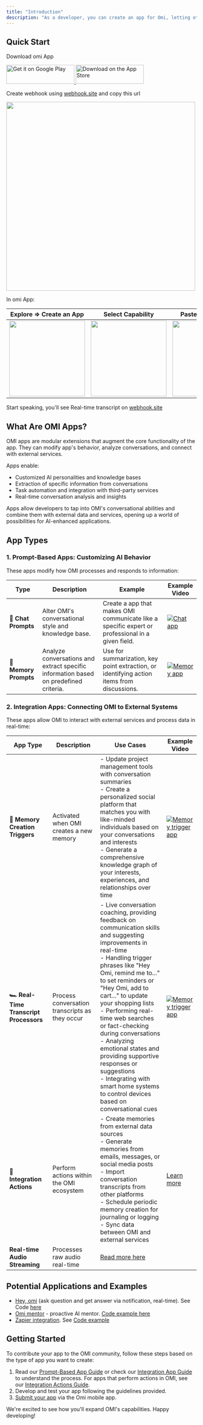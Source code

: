 ```yaml
---
title: "Introduction"
description: "As a developer, you can create an app for Omi, letting other people to use your apps and earn."
---
```


## Quick Start

Download omi App

<div style={{ display: 'flex', gap: '10px', alignItems: 'center' }}>
  <a href="https://play.google.com/store/apps/details?id=com.friend.ios">
    <img src='https://upload.wikimedia.org/wikipedia/commons/7/78/Google_Play_Store_badge_EN.svg' alt='Get it on Google Play' height="50px" width="180px"/>
  </a>
  <a href="https://apps.apple.com/us/app/friend-ai-wearable/id6502156163">
    <img src='https://upload.wikimedia.org/wikipedia/commons/3/3c/Download_on_the_App_Store_Badge.svg' alt="Download on the App Store" height="50px" width="180px"/>
  </a>
</div>



Create webhook using [webhook.site](https://webhook.site) and copy this url 

<img src="https://github.com/user-attachments/assets/083a6ec4-4694-4c7a-843a-4a1a0c254453" width="500"/>

In omi App:

| Explore => Create an App | Select Capability | Paste Webhook URL | Install App |
|-------------------------|-------------------|-------------------|--------------|
| <img src="https://github.com/user-attachments/assets/31809b81-7de2-4381-b5fc-5c9714972211" width="200"/> | <img src="https://github.com/user-attachments/assets/59cfbe8e-7e3b-437f-81f7-25eb50ccdd7d" width="200"/> | <img src="https://github.com/user-attachments/assets/3d864ee8-555f-4ded-b4db-87ff78128323" width="200"/> | <img src="https://github.com/user-attachments/assets/58cf6da6-e245-415e-92e7-dc1f46583cfc" width="200"/> |

Start speaking, you'll see Real-time transcript on [webhook.site ](https://webhook.site)

## What Are OMI Apps?

OMI apps are modular extensions that augment the core functionality of the app. They can modify app's
behavior, analyze conversations, and connect with external services.

Apps enable:

- Customized AI personalities and knowledge bases
- Extraction of specific information from conversations
- Task automation and integration with third-party services
- Real-time conversation analysis and insights

[//]: # (With apps, OMI can be transformed into specialized tools such as:)

[//]: # (- A personal productivity coach that extracts action items and updates task management systems)

[//]: # (- An expert in any field, providing specialized knowledge and advice)

[//]: # (- A real-time language translator and cultural advisor)

[//]: # (- A personal CRM that analyzes conversations and maintains relationship histories)

[//]: # (- A health and fitness tracker that interprets discussions about diet and exercise)

Apps allow developers to tap into OMI's conversational abilities and combine them with external data and services,
opening up a world of possibilities for AI-enhanced applications.

## App Types

### 1. Prompt-Based Apps: Customizing AI Behavior

These apps modify how OMI processes and responds to information:

| Type                  | Description                                                                          | Example                                                                                                | Example Video                                                                                            |
|-----------------------|--------------------------------------------------------------------------------------|--------------------------------------------------------------------------------------------------------|----------------------------------------------------------------------------------------------------------|
| **💬 Chat Prompts**   | Alter OMI's conversational style and knowledge base.                              | Create a app that makes OMI communicate like a specific expert or professional in a given field. | [![Chat app](https://img.youtube.com/vi/k1XhccNDT94/0.jpg)](https://youtube.com/shorts/k1XhccNDT94)   |
| **🧠 Memory Prompts** | Analyze conversations and extract specific information based on predefined criteria. | Use for summarization, key point extraction, or identifying action items from discussions.             | [![Memory app](https://img.youtube.com/vi/Y3ehX_ueQmE/0.jpg)](https://youtube.com/shorts/Y3ehX_ueQmE) |

### 2. Integration Apps: Connecting OMI to External Systems

These apps allow OMI to interact with external services and process data in real-time:

| App Type                                                             | Description                                    | Use Cases                                                                                                                                                                                                                                                                                                                                                                                                                                                                                                                 | Example Video                                                                                                    |
|-------------------------------------------------------------------------|------------------------------------------------|---------------------------------------------------------------------------------------------------------------------------------------------------------------------------------------------------------------------------------------------------------------------------------------------------------------------------------------------------------------------------------------------------------------------------------------------------------------------------------------------------------------------------|------------------------------------------------------------------------------------------------------------------|
| **👷 Memory Creation Triggers**                                         | Activated when OMI creates a new memory     | - Update project management tools with conversation summaries<br />- Create a personalized social platform that matches you with like-minded individuals based on your conversations and interests<br />- Generate a comprehensive knowledge graph of your interests, experiences, and relationships over time                                                                                                                                                                                                                | [![Memory trigger app](https://img.youtube.com/vi/Yv7gP3GZ0ME/0.jpg)](https://youtube.com/shorts/Yv7gP3GZ0ME) |
| **🏎️ Real-Time Transcript Processors** | Process conversation transcripts as they occur | - Live conversation coaching, providing feedback on communication skills and suggesting improvements in real-time<br />- Handling trigger phrases like "Hey Omi, remind me to..." to set reminders or "Hey Omi, add to cart..." to update your shopping lists<br />- Performing real-time web searches or fact-checking during conversations<br />- Analyzing emotional states and providing supportive responses or suggestions<br />- Integrating with smart home systems to control devices based on conversational cues | [![Memory trigger app](https://img.youtube.com/vi/h4ojO3WzkxQ/0.jpg)](https://youtube.com/shorts/h4ojO3WzkxQ) |
| **🔄 Integration Actions** | Perform actions within the OMI ecosystem | - Create memories from external data sources<br />- Generate memories from emails, messages, or social media posts<br />- Import conversation transcripts from other platforms<br />- Schedule periodic memory creation for journaling or logging<br />- Sync data between OMI and external services | [Learn more](https://docs.omi.me/docs/developer/apps/IntegrationActions) |
|**Real-time Audio Streaming**|Processes raw audio real-time|[Read more here](https://docs.omi.me/docs/developer/AudioStreaming)|||||

## Potential Applications and Examples
- [Hey, omi](https://h.omi.me/apps/hey-omi-01JCZJQWAZ1J6PYNDW4S15Y5JD) (ask question and get answer via notification, real-time). See Code [here](https://github.com/BasedHardware/omi/blob/main/plugins/example/notifications/hey_omi.py)
- [Omi mentor](https://h.omi.me/apps/omi-your-mentor-and-teacher-01JCPRSZ7FS40FHFNSJZEWR8R1) - proactive AI mentor. [Code example here](https://github.com/BasedHardware/omi/blob/main/plugins/example/notifications/mentor/main.py) 
- [Zapier integration](https://h.omi.me/apps/zapier). See [Code example](https://github.com/BasedHardware/omi/tree/main/plugins/example/zapier) 

## Getting Started

To contribute your app to the OMI community, follow these steps based on the type of app you want to create:

1. Read our [Prompt-Based App Guide](https://docs.omi.me/docs/developer/apps/PromptBased/) or check
   our [Integration App Guide](https://docs.omi.me/docs/developer/apps/Integrations/) to
   understand the process. For apps that perform actions in OMI, see our [Integration Actions Guide](https://docs.omi.me/docs/developer/apps/IntegrationActions/).
2. Develop and test your app following the guidelines provided.
3. [Submit your app](https://x.com/kodjima33/status/1854725658485965061) via the Omi mobile app.

We're excited to see how you'll expand OMI's capabilities. Happy developing!
